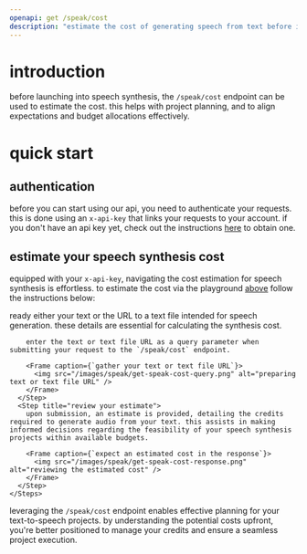 ```yaml
---
openapi: get /speak/cost
description: "estimate the cost of generating speech from text before initiating the synthesis process. this endpoint offers a preliminary assessment of the potential credits needed for transforming your text into spoken audio."
---
```


# introduction

before launching into speech synthesis, the `/speak/cost` endpoint can be used to estimate the cost. this helps with project planning, and to align expectations and budget allocations effectively.

# quick start

## authentication
before you can start using our api, you need to authenticate your requests. this is done using an `x-api-key` that links your requests to your account. if you don't have an api key yet, check out the instructions [here](https://docs.synclabs.so//api-reference/quickstart#generate-an-api-key) to obtain one.

## estimate your speech synthesis cost

equipped with your `x-api-key`, navigating the cost estimation for speech synthesis is effortless. to estimate the cost via the playground [above](/api-reference/endpoint/speak/get-speak-cost) follow the instructions below:

<AccordionGroup>
  <Accordion icon="book" title="via the api playground">
    <Steps>
      <Step title="prepare your text or text file URL">
        ready either your text or the URL to a text file intended for speech generation. these details are essential for calculating the synthesis cost.

        enter the text or text file URL as a query parameter when submitting your request to the `/speak/cost` endpoint.

        <Frame caption={`gather your text or text file URL`}>
          <img src="/images/speak/get-speak-cost-query.png" alt="preparing text or text file URL" />
        </Frame>
      </Step>
      <Step title="review your estimate">
        upon submission, an estimate is provided, detailing the credits required to generate audio from your text. this assists in making informed decisions regarding the feasibility of your speech synthesis projects within available budgets.

        <Frame caption={`expect an estimated cost in the response`}>
          <img src="/images/speak/get-speak-cost-response.png" alt="reviewing the estimated cost" />
        </Frame>
      </Step>
    </Steps>
  </Accordion>
</AccordionGroup>

leveraging the `/speak/cost` endpoint enables effective planning for your text-to-speech projects. by understanding the potential costs upfront, you're better positioned to manage your credits and ensure a seamless project execution.
